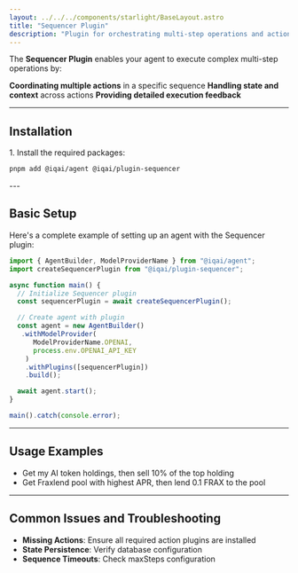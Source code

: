 ```yaml
---
layout: ../../../components/starlight/BaseLayout.astro
title: "Sequencer Plugin"
description: "Plugin for orchestrating multi-step operations and action sequences in IQ AI agents"
---
```



The **Sequencer Plugin** enables your agent to execute complex multi-step operations by:

**Coordinating multiple actions** in a specific sequence
**Handling state and context** across actions
**Providing detailed execution feedback**

---

## Installation

<Steps>
1. Install the required packages:

   ```bash
   pnpm add @iqai/agent @iqai/plugin-sequencer
   ```
</Steps>
---

## Basic Setup

Here's a complete example of setting up an agent with the Sequencer plugin:

```typescript
import { AgentBuilder, ModelProviderName } from "@iqai/agent";
import createSequencerPlugin from "@iqai/plugin-sequencer";

async function main() {
  // Initialize Sequencer plugin
  const sequencerPlugin = await createSequencerPlugin();

  // Create agent with plugin
  const agent = new AgentBuilder()
   .withModelProvider(
      ModelProviderName.OPENAI,
      process.env.OPENAI_API_KEY
    )
    .withPlugins([sequencerPlugin])
    .build();

  await agent.start();
}

main().catch(console.error);
```

---

## Usage Examples

- Get my AI token holdings, then sell 10% of the top holding
- Get Fraxlend pool with highest APR, then lend 0.1 FRAX to the pool
---

## Common Issues and Troubleshooting

- **Missing Actions**: Ensure all required action plugins are installed
- **State Persistence**: Verify database configuration
- **Sequence Timeouts**: Check maxSteps configuration
